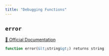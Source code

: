```yaml
---
title: "Debugging Functions"
---
```


## `error`
[🔗 Official Documentation](#https://cloud.google.com/bigquery/docs/reference/standard-sql/debugging_functions#error)

```sql
function error(&lt;string&gt;) returns string
```



